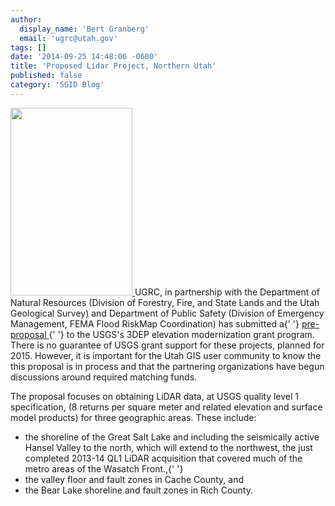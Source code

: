 ```yaml
---
author:
  display_name: 'Bert Granberg'
  email: 'ugrc@utah.gov'
tags: []
date: '2014-09-25 14:48:06 -0600'
title: 'Proposed Lidar Project, Northern Utah'
published: false
category: 'SGID Blog'
---
```



<p>
  <a href="/images/404.png">
    <img
      src="/images/404.png"
      alt=""
      title="ProposedLidarAreas2015"
      width="195"
      height="300"
      class="inline-text-right"
    />
  </a>
  UGRC, in partnership with the Department of Natural Resources (Division of Forestry, Fire, and State Lands and the
  Utah Geological Survey) and Department of Public Safety (Division of Emergency Management, FEMA Flood RiskMap
  Coordination) has submitted a{' '}
  <a href="https://docs.google.com/document/d/17l9lXmchIHTcPxj4tCKaB_yF0CIowkNxU_KZYij0Dg4/edit?usp=sharing">
    pre-proposal
  </a>{' '}
  to the USGS's 3DEP elevation modernization grant program. There is no guarantee of USGS grant support for these
  projects, planned for 2015. However, it is important for the Utah GIS user community to know the this proposal is in
  process and that the partnering organizations have begun discussions around required matching funds.
</p>
<p>
  The proposal focuses on obtaining LiDAR data, at USGS quality level 1 specification, (8 returns per square meter and
  related elevation and surface model products) for three geographic areas. These include:
</p>
<ul>
  <li>
    the shoreline of the Great Salt Lake and including the seismically active Hansel Valley to the north, which will
    extend to the northwest, the just completed 2013-14 QL1 LiDAR acquisition that covered much of the metro areas of
    the Wasatch Front.,{' '}
  </li>
  <li>the valley floor and fault zones in Cache County, and</li>
  <li>the Bear Lake shoreline and fault zones in Rich County.</li>
</ul>

<Contacts subject={frontmatter.title} contactKey="elevation" />
